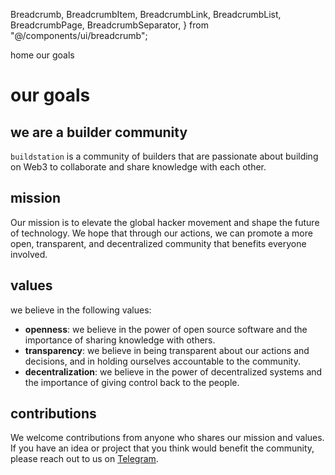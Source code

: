   Breadcrumb,
  BreadcrumbItem,
  BreadcrumbLink,
  BreadcrumbList,
  BreadcrumbPage,
  BreadcrumbSeparator,
} from "@/components/ui/breadcrumb";

<Breadcrumb>
  <BreadcrumbList>
    <BreadcrumbItem>
      <BreadcrumbLink href="/">home</BreadcrumbLink>
    </BreadcrumbItem>
    <BreadcrumbSeparator />
    <BreadcrumbItem>
      <BreadcrumbPage>our goals</BreadcrumbPage>
    </BreadcrumbItem>
  </BreadcrumbList>
</Breadcrumb>

# our goals

## we are a builder community
`buildstation` is a community of builders that are passionate about building on Web3 to collaborate and share knowledge with each other.

## mission
Our mission is to elevate the global hacker movement and shape the future of technology. We hope that through our actions, we can promote a more open, transparent, and decentralized community that benefits everyone involved.

## values
we believe in the following values:
- **openness**: we believe in the power of open source software and the importance of sharing knowledge with others.
- **transparency**: we believe in being transparent about our actions and decisions, and in holding ourselves accountable to the community.
- **decentralization**: we believe in the power of decentralized systems and the importance of giving control back to the people.

## contributions
We welcome contributions from anyone who shares our mission and values. If you have an idea or project that you think would benefit the community, please reach out to us on [Telegram](https://t.me/buildstation).